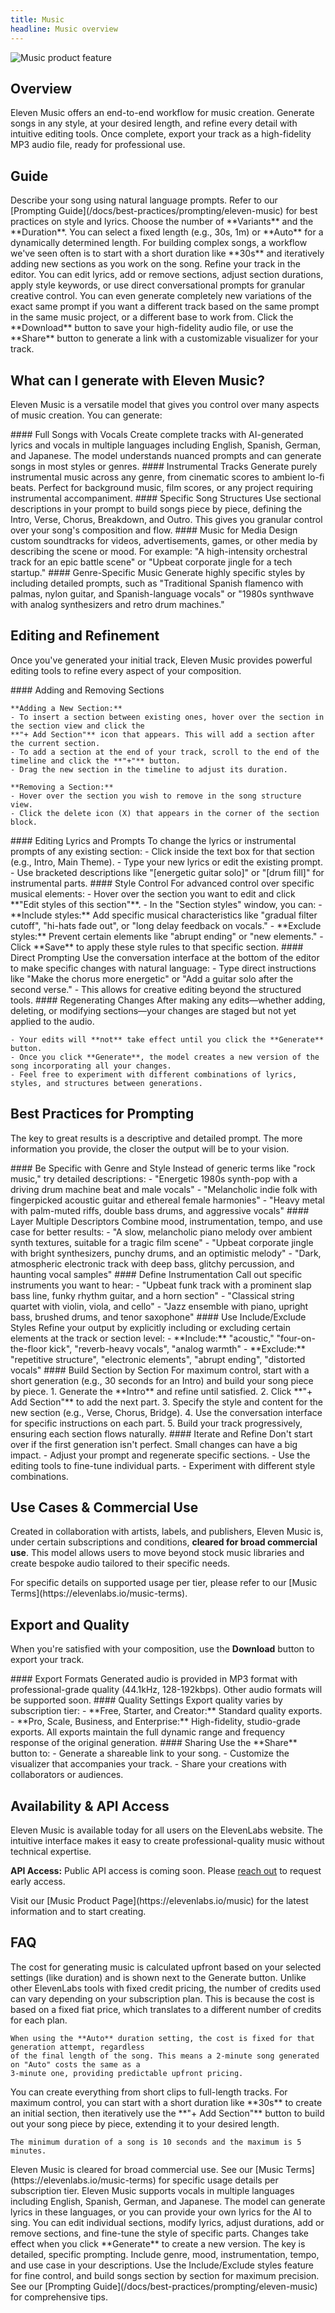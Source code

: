 ```yaml
---
title: Music
headline: Music overview
---
```


<img
  src="/assets/images/product-guides/music/music-product-feature.webp"
  alt="Music product feature"
  className="w-full rounded-lg"
/>

## Overview

Eleven Music offers an end-to-end workflow for music creation. Generate songs in any style, at your desired length,
and refine every detail with intuitive editing tools. Once complete, export your track as a high-fidelity MP3 audio file,
ready for professional use.

## Guide

<Steps>
  <Step title="Create a new song">
    Describe your song using natural language prompts. Refer to our [Prompting
    Guide](/docs/best-practices/prompting/eleven-music) for best practices on style and lyrics.

  </Step>

  <Step title="Select settings">
    Choose the number of **Variants** and the **Duration**. You can select a fixed length (e.g.,
    30s, 1m) or **Auto** for a dynamically determined length. For building complex songs, a workflow
    we've seen often is to start with a short duration like **30s** and iteratively adding new
    sections as you work on the song.

  </Step>

  <Step title="Make edits">
    Refine your track in the editor. You can edit lyrics, add or remove sections, adjust section
    durations, apply style keywords, or use direct conversational prompts for granular creative
    control. You can even generate completely new variations of the exact same prompt if you want a
    different track based on the same prompt in the same music project, or a different base to work
    from.

  </Step>

  <Step title="Download and share">
    Click the **Download** button to save your high-fidelity audio file, or use the **Share** button
    to generate a link with a customizable visualizer for your track.

  </Step>

</Steps>

## What can I generate with Eleven Music?

Eleven Music is a versatile model that gives you control over many aspects of music creation. You can generate:

<AccordionGroup>
  <Accordion title="Full Songs with Vocals">
    #### Full Songs with Vocals 
    Create complete tracks with AI-generated lyrics and vocals in
    multiple languages including English, Spanish, German, and Japanese. The model understands
    nuanced prompts and can generate songs in most styles or genres.

  </Accordion>

  <Accordion title="Instrumental Tracks">
    #### Instrumental Tracks 
    Generate purely instrumental music across any genre, from cinematic
    scores to ambient lo-fi beats. Perfect for background music, film scores, or any project
    requiring instrumental accompaniment.

  </Accordion>

  <Accordion title="Specific Song Structures">
    #### Specific Song Structures 
    Use sectional descriptions in your prompt to build songs piece by
    piece, defining the Intro, Verse, Chorus, Breakdown, and Outro. This gives you granular control
    over your song's composition and flow.

  </Accordion>

  <Accordion title="Music for Media">
    #### Music for Media 
    Design custom soundtracks for videos, advertisements, games, or other media
    by describing the scene or mood. For example: "A high-intensity orchestral track for an epic
    battle scene" or "Upbeat corporate jingle for a tech startup."

  </Accordion>

  <Accordion title="Genre-Specific Music">
    #### Genre-Specific Music 
    Generate highly specific styles by including detailed prompts, such as
    "Traditional Spanish flamenco with palmas, nylon guitar, and Spanish-language vocals" or "1980s
    synthwave with analog synthesizers and retro drum machines."

  </Accordion>

</AccordionGroup>

## Editing and Refinement

Once you've generated your initial track, Eleven Music provides powerful editing tools to refine every aspect
of your composition.

<AccordionGroup>
  <Accordion title="Adding and Removing Sections">
    #### Adding and Removing Sections

    **Adding a New Section:**
    - To insert a section between existing ones, hover over the section in the section view and click the
    **"+ Add Section"** icon that appears. This will add a section after the current section.
    - To add a section at the end of your track, scroll to the end of the timeline and click the **"+"** button.
    - Drag the new section in the timeline to adjust its duration.

    **Removing a Section:**
    - Hover over the section you wish to remove in the song structure view.
    - Click the delete icon (X) that appears in the corner of the section block.

  </Accordion>

  <Accordion title="Editing Lyrics and Prompts">
    #### Editing Lyrics and Prompts 
    To change the lyrics or instrumental prompts of any existing section: 
    - Click inside the text box for that section (e.g., Intro, Main Theme). 
    - Type your new lyrics or edit the existing prompt. 
    - Use bracketed descriptions like "[energetic guitar solo]" or "[drum fill]" for instrumental parts.

  </Accordion>

  <Accordion title="Style Control">
    #### Style Control 
    For advanced control over specific musical elements: 
    - Hover over the section you want to edit and click **"Edit styles of this section"**. 
    - In the "Section styles" window, you can: 
        - **Include styles:** Add specific musical characteristics like "gradual filter cutoff", 
        "hi-hats fade out", or "long delay feedback on vocals." 
        - **Exclude styles:** Prevent certain elements like "abrupt ending" or "new elements." 
    - Click **Save** to apply these style rules to that specific section.

  </Accordion>

  <Accordion title="Direct Prompting">
    #### Direct Prompting 
    Use the conversation interface at the bottom of the editor to make specific changes with natural language: 
    - Type direct instructions like "Make the chorus more energetic" or "Add a guitar solo after the second verse." 
    - This allows for creative editing beyond the structured tools.

  </Accordion>

  <Accordion title="Regenerating Changes">
    #### Regenerating Changes
    After making any edits—whether adding, deleting, or modifying sections—your changes are staged but not yet applied to the audio.

    - Your edits will **not** take effect until you click the **Generate** button.
    - Once you click **Generate**, the model creates a new version of the song incorporating all your changes.
    - Feel free to experiment with different combinations of lyrics, styles, and structures between generations.

  </Accordion>

</AccordionGroup>

## Best Practices for Prompting

The key to great results is a descriptive and detailed prompt. The more information you provide, the closer the output will be to your vision.

<AccordionGroup>
  <Accordion title="Be Specific with Genre and Style">
    #### Be Specific with Genre and Style 
    Instead of generic terms like "rock music," try detailed descriptions: 
    - "Energetic 1980s synth-pop with a driving drum machine beat and male vocals" 
    - "Melancholic indie folk with fingerpicked acoustic guitar and ethereal female harmonies" 
    - "Heavy metal with palm-muted riffs, double bass drums, and aggressive vocals"

  </Accordion>

  <Accordion title="Layer Multiple Descriptors">
    #### Layer Multiple Descriptors 
    Combine mood, instrumentation, tempo, and use case for better results: 
    - "A slow, melancholic piano melody over ambient synth textures, suitable for a tragic film scene" 
    - "Upbeat corporate jingle with bright synthesizers, punchy drums, and an optimistic melody" 
    - "Dark, atmospheric electronic track with deep bass, glitchy percussion, and haunting vocal samples"

  </Accordion>

  <Accordion title="Define Instrumentation">
    #### Define Instrumentation 
    Call out specific instruments you want to hear: 
    - "Upbeat funk track with a prominent slap bass line, funky rhythm guitar, and a horn section" 
    - "Classical string quartet with violin, viola, and cello" 
    - "Jazz ensemble with piano, upright bass, brushed drums, and tenor saxophone"

  </Accordion>

  <Accordion title="Use Include/Exclude Styles">
    #### Use Include/Exclude Styles 
    Refine your output by explicitly including or excluding certain elements at the track or section level: 
    - **Include:** "acoustic," "four-on-the-floor kick", "reverb-heavy vocals", "analog warmth" 
    - **Exclude:** "repetitive structure", "electronic elements", "abrupt ending", "distorted vocals"

  </Accordion>

  <Accordion title="Build Section by Section">
    #### Build Section by Section 
    For maximum control, start with a short generation (e.g., 30 seconds for an Intro) 
    and build your song piece by piece. 
    1. Generate the **Intro** and refine until satisfied. 
    2. Click **"+ Add Section"** to add the next part. 
    3. Specify the style and content for the new section (e.g., Verse, Chorus, Bridge). 
    4. Use the conversation interface for specific instructions on each part. 
    5. Build your track progressively, ensuring each section flows naturally.

  </Accordion>

  <Accordion title="Iterate and Refine">
    #### Iterate and Refine 
    Don't start over if the first generation isn't perfect. Small changes can have a big impact. 
    - Adjust your prompt and regenerate specific sections. 
    - Use the editing tools to fine-tune individual parts. 
    - Experiment with different style combinations.

  </Accordion>

</AccordionGroup>

## Use Cases & Commercial Use

Created in collaboration with artists, labels, and publishers, Eleven Music is, under certain subscriptions and conditions,
**cleared for broad commercial use**. This model allows users to move beyond stock music libraries and create bespoke audio
tailored to their specific needs.

<Note>
  For specific details on supported usage per tier, please refer to our [Music
  Terms](https://elevenlabs.io/music-terms).
</Note>

## Export and Quality

When you're satisfied with your composition, use the **Download** button to export your track.

<AccordionGroup>
  <Accordion title="Export Formats">
    #### Export Formats
    Generated audio is provided in MP3 format with professional-grade quality (44.1kHz, 128-192kbps). 
    Other audio formats will be supported soon.

  </Accordion>

  <Accordion title="Quality Settings">
    #### Quality Settings 
    Export quality varies by subscription tier: 
    - **Free, Starter, and Creator:** Standard quality exports. 
    - **Pro, Scale, Business, and Enterprise:** High-fidelity, studio-grade exports. 
    All exports maintain the full dynamic range and frequency response of the original generation.

  </Accordion>

  <Accordion title="Sharing">
    #### Sharing
    Use the **Share** button to:
    - Generate a shareable link to your song.
    - Customize the visualizer that accompanies your track.
    - Share your creations with collaborators or audiences.

  </Accordion>

</AccordionGroup>

## Availability & API Access

Eleven Music is available today for all users on the ElevenLabs website. The intuitive interface makes it easy to create professional-quality music without technical expertise.

**API Access:** Public API access is coming soon. Please [reach out](https://elevenlabs.io/eleven-music-api-request) to request early access.

<Note>
  Visit our [Music Product Page](https://elevenlabs.io/music) for the latest information and to
  start creating.
</Note>

## FAQ

<AccordionGroup>
  <Accordion title="How is music generation cost calculated?">
    The cost for generating music is calculated upfront based on your selected settings (like duration) 
    and is shown next to the Generate button. Unlike other ElevenLabs tools with fixed credit pricing, 
    the number of credits used can vary depending on your subscription plan. This is because the cost 
    is based on a fixed fiat price, which translates to a different number of credits for each plan.

    When using the **Auto** duration setting, the cost is fixed for that generation attempt, regardless
    of the final length of the song. This means a 2-minute song generated on "Auto" costs the same as a
    3-minute one, providing predictable upfront pricing.

  </Accordion>

  <Accordion title="How long can my generated songs be?">
    You can create everything from short clips to full-length tracks. For maximum control, you can
    start with a short duration like **30s** to create an initial section, then iteratively use the
    **"+ Add Section"** button to build out your song piece by piece, extending it to your desired
    length.

    The minimum duration of a song is 10 seconds and the maximum is 5 minutes.

  </Accordion>

  <Accordion title="Can I use generated music commercially?">
    Eleven Music is cleared for broad commercial use. See our [Music
    Terms](https://elevenlabs.io/music-terms) for specific usage details per subscription tier.

  </Accordion>

  <Accordion title="What languages are supported for vocals?">
    Eleven Music supports vocals in multiple languages including English, Spanish, German, and
    Japanese. The model can generate lyrics in these languages, or you can provide your own lyrics for
    the AI to sing.

  </Accordion>

  <Accordion title="Can I edit specific parts of my song after generation?">
   You can edit individual sections, modify lyrics, adjust durations, add or remove sections, and fine-tune 
    the style of specific parts. Changes take effect when you click **Generate** to create a new version.

  </Accordion>

  <Accordion title="How do I get the best results?">
    The key is detailed, specific prompting. Include genre, mood, instrumentation, tempo, and use case in your 
    descriptions. Use the Include/Exclude styles feature for fine control, and build songs section by section for 
    maximum precision. See our [Prompting Guide](/docs/best-practices/prompting/eleven-music) for comprehensive tips.

  </Accordion>

</AccordionGroup>
